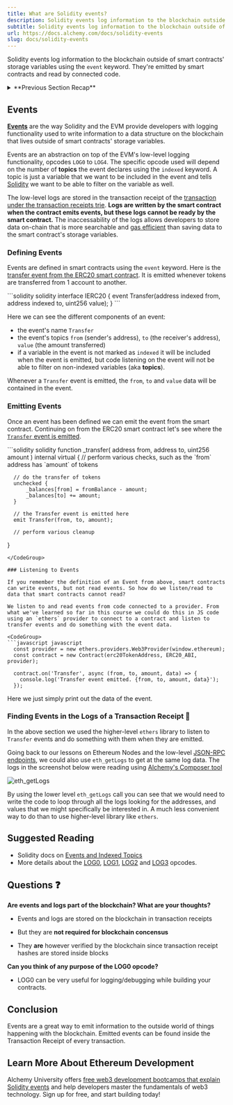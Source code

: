 ```yaml
---
title: What are Solidity events?
description: Solidity events log information to the blockchain outside of smart contracts' storage variables using the event keyword. They're emitted by smart contracts and read by connected code.
subtitle: Solidity events log information to the blockchain outside of smart contracts' storage variables using the event keyword. They're emitted by smart contracts and read by connected code.
url: https://docs.alchemy.com/docs/solidity-events
slug: docs/solidity-events
---
```


Solidity events log information to the blockchain outside of smart contracts' storage variables using the `event` keyword. They're emitted by smart contracts and read by connected code.

<details>
<summary>**Previous Section Recap**</summary>

In the previous section, we learned about mappings, one of the most used and important data structures in all of Solidity. A typical use case of a mapping would be to keep track of account balances by address:

<CodeGroup>
  ```solidity solidity
  mapping(address => uint) public balances;
  ```
</CodeGroup>

where `address` is the key into the mapping and `uint` is the value (the balance in this example).

Not only do we need this type of data in smart contracts all the time, but the fact that given an address, we can look its balance up in constant time O(1) time is a very important characteristic of mappings.

An excellent real-world example of mappings being used to map addresses to balances can be found in the [ERC-20 token spec](https://docs.openzeppelin.com/contracts/3.x/erc20).

</details>

## Events

**[Events](/docs/how-to-get-on-chain-events)** are the way Solidity and the EVM provide developers with logging functionality used to write information to a data structure on the blockchain that lives outside of smart contracts' storage variables.

Events are an abstraction on top of the EVM's low-level logging functionality, opcodes `LOG0` to `LOG4`. The specific opcode used will depend on the number of **topics** the event declares using the `indexed` keyword. A topic is just a variable that we want to be included in the event and tells [Solidity](/docs/solidity-functions) we want to be able to filter on the variable as well.

The low-level logs are stored in the transaction receipt of the [transaction under the transaction receipts trie](/docs/patricia-merkle-tries). **Logs are written by the smart contract when the contract emits events, but these logs cannot be ready by the smart contract.** The inaccessability of the logs allows developers to store data on-chain that is more searchable and [gas efficient](/docs/ethereum-gas) than saving data to the smart contract's storage variables.

### Defining Events

Events are defined in smart contracts using the `event` keyword. Here is the [transfer event from the ERC20 smart contract](https://github.com/OpenZeppelin/openzeppelin-contracts/blob/v4.8.0/contracts/token/ERC20/IERC20.sol#L16). It is emitted whenever tokens are transferred from 1 account to another.

<CodeGroup>
  ```solidity solidity
  interface IERC20 {
      event Transfer(address indexed from, address indexed to, uint256 value);
  }
  ```
</CodeGroup>

Here we can see the different components of an event:

* the event's name `Transfer`
* the event's topics `from` (sender's address), `to` (the receiver's address), `value` (the amount transferred)
* if a variable in the event is not marked as `indexed` it will be included when the event is emitted, but code listening on the event will not be able to filter on non-indexed variables (aka **topics**).

Whenever a `Transfer` event is emitted, the `from`, `to` and `value` data will be contained in the event.

### Emitting Events

Once an event has been defined we can emit the event from the smart contract. Continuing on from the ERC20 smart contract let's see where the [`Transfer` event is emitted](https://github.com/OpenZeppelin/openzeppelin-contracts/blob/v4.8.0/contracts/token/ERC20/ERC20.sol#L226-L248).

<CodeGroup>
  ```solidity solidity
  function _transfer(
          address from,
          address to,
          uint256 amount
      ) internal virtual {
      // perform various checks, such as the `from` address has `amount` of tokens
      
      // do the transfer of tokens
      unchecked {
          _balances[from] = fromBalance - amount;
          _balances[to] += amount;
      }

      // the Transfer event is emitted here
      emit Transfer(from, to, amount);

      // perform various cleanup
  }
  ```
</CodeGroup>

### Listening to Events

If you remember the definition of an Event from above, smart contracts can write events, but not read events. So how do we listen/read to data that smart contracts cannot read?

We listen to and read events from code connected to a provider. From what we've learned so far in this course we could do this in JS code using an `ethers` provider to connect to a contract and listen to transfer events and do something with the event data.

<CodeGroup>
  ```javascript javascript
    const provider = new ethers.providers.Web3Provider(window.ethereum);
    const contract = new Contract(erc20TokenAddress, ERC20_ABI, provider);

    contract.on('Transfer', async (from, to, amount, data) => {
      console.log('Transfer event emitted. {from, to, amount, data}');
    });
  ```
</CodeGroup>

Here we just simply print out the data of the event.

### Finding Events in the Logs of a Transaction Receipt 🧾

In the above section we used the higher-level `ethers` library to listen to `Transfer` events and do something with them when they are emitted.

Going back to our lessons on Ethereum Nodes and the low-level [JSON-RPC endpoints](/docs/how-to-read-data-with-json-rpc), we could also use `eth_getLogs` to get at the same log data. The logs in the screenshot below were reading using [Alchemy's Composer tool](https://dashboard.alchemy.com/composer)

![eth\_getLogs](Screen_Shot_2022-12-22_at_3.05.20_PM_tubpq2.png)

By using the lower level `eth_getLogs` call you can see that we would need to write the code to loop through all the logs looking for the addresses, and values that we might specifically be interested in. A much less convenient way to do than to use higher-level library like `ethers`.

## Suggested Reading

* Solidity docs on [Events and Indexed Topics](https://docs.soliditylang.org/en/v0.8.17/contracts.html#events)
* More details about the [LOG0](https://www.evm.codes/#a0), [LOG1](https://www.evm.codes/#a1), [LOG2](https://www.evm.codes/#a2) and [LOG3](https://www.evm.codes/#a3) opcodes.

## Questions ❓

**Are events and logs part of the blockchain? What are your thoughts?**

* Events and logs are stored on the blockchain in transaction receipts

* But they are **not required for blockchain concensus**

* They **are** however verified by the blockchain since transaction receipt hashes are stored inside blocks

**Can you think of any purpose of the LOG0 opcode?**

* LOG0 can be very useful for logging/debugging while building your contracts.

## Conclusion

Events are a great way to emit information to the outside world of things happening with the blockchain. Emitted events can be found inside the Transaction Receipt of every transaction.

## Learn More About Ethereum Development

Alchemy University offers [free web3 development bootcamps that explain Solidity events](https://university.alchemy.com/ethereum) and help developers master the fundamentals of web3 technology. Sign up for free, and start building today!
